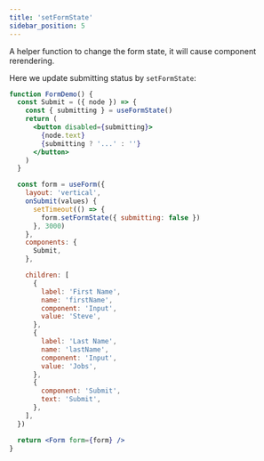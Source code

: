 ```yaml
---
title: 'setFormState'
sidebar_position: 5
---
```


A helper function to change the form state, it will cause component rerendering.

Here we update submitting status by `setFormState`:

```jsx live
function FormDemo() {
  const Submit = ({ node }) => {
    const { submitting } = useFormState()
    return (
      <button disabled={submitting}>
        {node.text}
        {submitting ? '...' : ''}
      </button>
    )
  }

  const form = useForm({
    layout: 'vertical',
    onSubmit(values) {
      setTimeout(() => {
        form.setFormState({ submitting: false })
      }, 3000)
    },
    components: {
      Submit,
    },

    children: [
      {
        label: 'First Name',
        name: 'firstName',
        component: 'Input',
        value: 'Steve',
      },
      {
        label: 'Last Name',
        name: 'lastName',
        component: 'Input',
        value: 'Jobs',
      },
      {
        component: 'Submit',
        text: 'Submit',
      },
    ],
  })

  return <Form form={form} />
}
```

